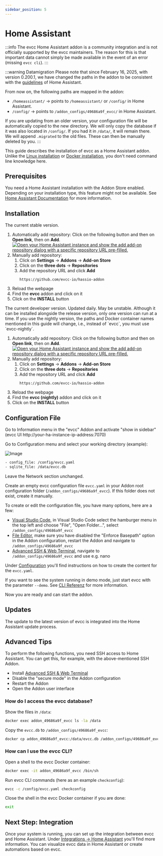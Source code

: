 ```yaml
---
sidebar_position: 5
---
```



# Home Assistant

:::info
The evcc Home Assistant addon is a community integration and is not officially supported by the evcc maintainers.
The reason for this is that important data cannot simply be made available in the event of an error (missing `evcc cli`).
:::

:::warning Datamigration
Please note that since February 16, 2025, with version 0.200.1, we have changed the paths in the addon to be consistent with the [guidelines](https://developers.home-assistant.io/blog/2023/11/06/public-addon-config/) of Home Assistant.

From now on, the following paths are mapped in the addon:

- `/homeassistant/` -> points to `/homeassistant/` or `/config/` in Home Assistant.
- `/config/` -> points to `/addon_configs/49686a9f_evcc/` in Home Assistant.

If you are updating from an older version, your configuration file will be automatically copied to the new directory.
We will only copy the database if it was also located in `/config/`. If you had it in `/data/`, it will remain there.
We will append `.migrated` to the old files. These can then be manually deleted by you.
:::

This guide describes the installation of evcc as a Home Assistant addon.
Unlike the [Linux installation](./linux) or [Docker installation](./docker), you don't need command line knowledge here.

## Prerequisites

You need a Home Assistant installation with the Addon Store enabled.
Depending on your installation type, this feature might not be available.
See [Home Assistant Documentation](https://www.home-assistant.io/installation/#advanced-installation-methods) for more information.

## Installation

<Tabs groupId="release-type">
  <TabItem value="Release" label="Release" default>
  The current stable version.

1. Automatically add repository: Click on the following button and then on **Open link**, then on **Add**.
   [![Open your Home Assistant instance and show the add add-on repository dialog with a specific repository URL pre-filled.](https://my.home-assistant.io/badges/supervisor_add_addon_repository.svg)](https://my.home-assistant.io/redirect/supervisor_add_addon_repository/?repository_url=https%3A%2F%2Fgithub.com%2Fevcc-io%2Fhassio-addon)
2. Manually add repository:
   1. Click on **Settings** → **Addons** → **Add-on Store**
   2. Click on the **three dots** → **Repositories**
   3. Add the repository URL and click **Add**
      ```
      https://github.com/evcc-io/hassio-addon
      ```
3. Reload the webpage
4. Find the **evcc** addon and click on it
5. Click on the **INSTALL** button

  </TabItem>
  <TabItem value="Nightly" label="Nightly">
  The current developer version. Updated daily. May be unstable.
  Although it can be installed alongside the release version, only one version can run at a time.
  If you use the nightly version, the paths and Docker container names mentioned in this guide will change, i.e., instead of `evcc`, you must use `evcc-nightly`.

1. Automatically add repository: Click on the following button and then on **Open link**, then on **Add**.
   [![Open your Home Assistant instance and show the add add-on repository dialog with a specific repository URL pre-filled.](https://my.home-assistant.io/badges/supervisor_add_addon_repository.svg)](https://my.home-assistant.io/redirect/supervisor_add_addon_repository/?repository_url=https%3A%2F%2Fgithub.com%2Fevcc-io%2Fhassio-addon)
2. Manually add repository:
   1. Click on **Settings** → **Addons** → **Add-on Store**
   2. Click on the **three dots** → **Repositories**
   3. Add the repository URL and click **Add**
      ```
      https://github.com/evcc-io/hassio-addon
      ```
3. Reload the webpage
4. Find the **evcc (nightly)** addon and click on it
5. Click on the **INSTALL** button

  </TabItem>
</Tabs>

## Configuration File

Go to Information menu in the "evcc" Addon and activate "show in sidebar" (evcc UI http://your-ha-instance-ip-address:7070)

Go to Configuration menu and select your working directory (example):

![Image](screenshots/ha_configuration_ui.webp)

```sh
- config_file: /config/evcc.yaml
- sqlite_file: /data/evcc.db
```

Leave the Network section unchanged.

Create an empty evcc configuration file `evcc.yaml` in your Addon root configuration folder (`/addon_configs/49686a9f_evcc`).
If this folder does not exist, create it manually.

To create or edit the configuration file, you have many options, here are a few:

- [Visual Studio Code](https://github.com/hassio-addons/addon-vscode), in Visual Studio Code select the hamburger menu in the top left and choose "File", "Open Folder...", select `/addon_configs/49686a9f_evcc`
- [File Editor](https://github.com/home-assistant/addons/tree/master/configurator), make sure you have disabled the "Enforce Basepath" option in the Addon configuration, restart the Addon and navigate to `/addon_configs/49686a9f_evcc`
- [Advanced SSH & Web Terminal](https://github.com/hassio-addons/addon-ssh), navigate to `/addon_configs/49686a9f_evcc` and use e.g. nano

Under [Configuration](./configuration) you'll find instructions on how to create the content for the `evcc.yaml`.

If you want to see the system running in demo mode, just start evcc with the parameter `--demo`.
See [CLI Referenz](/docs/reference/cli/evcc) for more information.

Now you are ready and can start the addon.

## Updates

The update to the latest version of evcc is integrated into the Home Assistant update process.

## Advanced Tips

To perform the following functions, you need SSH access to Home Assistant. You can get this, for example, with the above-mentioned SSH Addon.

- Install [Advanced SSH & Web Terminal](https://github.com/hassio-addons/addon-ssh)
- Disable the "secure mode" in the Addon configuration
- Restart the Addon
- Open the Addon user interface

### How do I access the evcc database?

Show the files in `/data`:

```sh
docker exec addon_49686a9f_evcc ls -la /data
```

Copy the `evcc.db` to `/addon_configs/49686a9f_evcc`:

```sh
docker cp addon_49686a9f_evcc:/data/evcc.db /addon_configs/49686a9f_evcc/
```

### How can I use the evcc CLI?

Open a shell to the evcc Docker container:

```sh
docker exec -it addon_49686a9f_evcc /bin/sh
```

Run evcc CLI commands (here as an example `checkconfig`):

```sh
evcc -c /config/evcc.yaml checkconfig
```

Close the shell in the evcc Docker container if you are done:

```sh
exit
```

## Next Step: Integration

Once your system is running, you can set up the integration between evcc and Home Assistant.
Under [Integrations → Home Assistant](../integrations/home-assistant) you'll find more information.
You can visualize evcc data in Home Assistant or create automations based on evcc.

